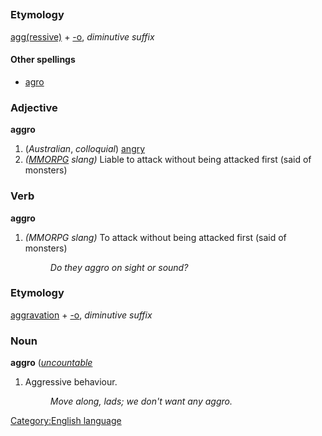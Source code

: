 =={{en}}==
[[Category:English language]]

===Etymology===
[[aggressive|agg(ressive)]] + [[-o]], ''diminutive suffix''

====Other spellings====
*[[agro]]


===Adjective===
'''aggro'''
#(''Australian'', ''colloquial'') [[angry]]
#''([[MMORPG]] slang)'' Liable to attack without being attacked first (said of monsters)

===Verb===
'''aggro'''
# ''(MMORPG slang)'' To attack without being attacked first (said of monsters)
#:''Do they aggro on sight or sound?''

===Etymology===
[[aggr(avation)|aggravation]] + [[-o]], ''diminutive suffix''

===Noun===
'''aggro''' (''[[uncountable]]''

#Aggressive behaviour.
#:''Move along, lads; we don't want any aggro.''